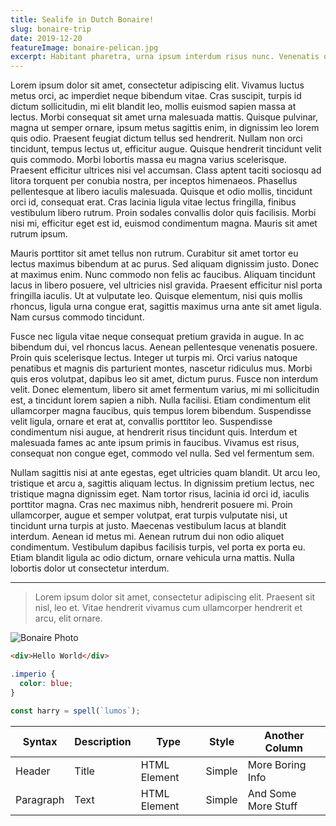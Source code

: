 ```yaml
---
title: Sealife in Dutch Bonaire!
slug: bonaire-trip
date: 2019-12-20
featureImage: bonaire-pelican.jpg
excerpt: Habitant pharetra, urna ipsum interdum risus nunc. Venenatis orci, sagittis, elementum urna.Habitant pharetra, urna ipsum interdum risus nunc. Venenatis orci, sagittis, elementum urna.
---
```


Lorem ipsum dolor sit amet, consectetur adipiscing elit. Vivamus luctus metus orci, ac imperdiet neque bibendum vitae. Cras suscipit, turpis id dictum sollicitudin, mi elit blandit leo, mollis euismod sapien massa at lectus. Morbi consequat sit amet urna malesuada mattis. Quisque pulvinar, magna ut semper ornare, ipsum metus sagittis enim, in dignissim leo lorem quis odio. Praesent feugiat dictum tellus sed hendrerit. Nullam non orci tincidunt, tempus lectus ut, efficitur augue. Quisque hendrerit tincidunt velit quis commodo. Morbi lobortis massa eu magna varius scelerisque. Praesent efficitur ultrices nisi vel accumsan. Class aptent taciti sociosqu ad litora torquent per conubia nostra, per inceptos himenaeos. Phasellus pellentesque at libero iaculis malesuada. Quisque et odio mollis, tincidunt orci id, consequat erat. Cras lacinia ligula vitae lectus fringilla, finibus vestibulum libero rutrum. Proin sodales convallis dolor quis facilisis. Morbi nisi mi, efficitur eget est id, euismod condimentum magna. Mauris sit amet rutrum ipsum.

Mauris porttitor sit amet tellus non rutrum. Curabitur sit amet tortor eu lectus maximus bibendum at ac purus. Sed aliquam dignissim justo. Donec at maximus enim. Nunc commodo non felis ac faucibus. Aliquam tincidunt lacus in libero posuere, vel ultricies nisl gravida. Praesent efficitur nisl porta fringilla iaculis. Ut at vulputate leo. Quisque elementum, nisi quis mollis rhoncus, ligula urna congue erat, sagittis maximus urna ante sit amet ligula. Nam cursus commodo tincidunt.

Fusce nec ligula vitae neque consequat pretium gravida in augue. In ac bibendum dui, vel rhoncus lacus. Aenean pellentesque venenatis posuere. Proin quis scelerisque lectus. Integer ut turpis mi. Orci varius natoque penatibus et magnis dis parturient montes, nascetur ridiculus mus. Morbi quis eros volutpat, dapibus leo sit amet, dictum purus. Fusce non interdum velit. Donec elementum, libero sit amet fermentum varius, mi mi sollicitudin est, a tincidunt lorem sapien a nibh. Nulla facilisi. Etiam condimentum elit ullamcorper magna faucibus, quis tempus lorem bibendum. Suspendisse velit ligula, ornare et erat at, convallis porttitor leo. Suspendisse condimentum nisi augue, at hendrerit risus tincidunt quis. Interdum et malesuada fames ac ante ipsum primis in faucibus. Vivamus est risus, consequat non congue eget, commodo vel nulla. Sed vel fermentum sem.

Nullam sagittis nisi at ante egestas, eget ultricies quam blandit. Ut arcu leo, tristique et arcu a, sagittis aliquam lectus. In dignissim pretium lectus, nec tristique magna dignissim eget. Nam tortor risus, lacinia id orci id, iaculis porttitor magna. Cras nec maximus nibh, hendrerit posuere mi. Proin ullamcorper, augue et semper volutpat, erat turpis vulputate nisi, ut tincidunt urna turpis at justo. Maecenas vestibulum lacus at blandit interdum. Aenean id metus mi. Aenean rutrum dui non odio aliquet condimentum. Vestibulum dapibus facilisis turpis, vel porta ex porta eu. Etiam blandit ligula ac odio dictum, ornare vehicula urna mattis. Nulla lobortis dolor ut consectetur interdum.

---

> Lorem ipsum dolor sit amet, consectetur adipiscing elit. Praesent sit nisl, leo et. Vitae hendrerit vivamus cum ullamcorper hendrerit et arcu, elit ornare.

![Bonaire Photo](bonaire-turtle-ocean.jpg)

```html
<div>Hello World</div>
```

```css
.imperio {
  color: blue;
}
```

```js
const harry = spell(`lumos`);
```

| Syntax    | Description | Type         | Style  | Another Column      |
| --------- | ----------- | ------------ | ------ | ------------------- |
| Header    | Title       | HTML Element | Simple | More Boring Info    |
| Paragraph | Text        | HTML Element | Simple | And Some More Stuff |
